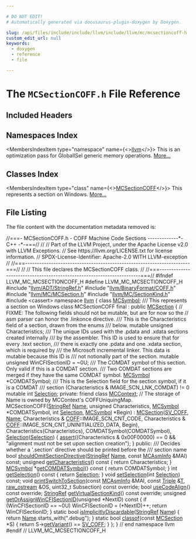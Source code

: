 ```yaml
---

# DO NOT EDIT!
# Automatically generated via docusaurus-plugin-doxygen by Doxygen.

slug: /api/files/include/include/llvm/include/llvm/mc/mcsectioncoff-h
custom_edit_url: null
keywords:
  - doxygen
  - reference
  - file

---
```





# The `MCSectionCOFF.h` File Reference

<DoxygenPage pluginConfig={pluginConfig}>



## Included Headers

<IncludesList>
<IncludesListItem
  filePath="llvm/ADT/StringRef.h"
  permalink="/docs/api/files/include/include/llvm/include/llvm/adt/stringref-h"
  isLocal="true" />
<IncludesListItem
  filePath="llvm/BinaryFormat/COFF.h"
  permalink="/docs/api/files/include/include/llvm/include/llvm/binaryformat/coff-h"
  isLocal="true" />
<IncludesListItem
  filePath="llvm/MC/MCSection.h"
  permalink="/docs/api/files/include/include/llvm/include/llvm/mc/mcsection-h"
  isLocal="true" />
<IncludesListItem
  filePath="llvm/MC/SectionKind.h"
  permalink="/docs/api/files/include/include/llvm/include/llvm/mc/sectionkind-h"
  isLocal="true" />
<IncludesListItem
  filePath="cassert"
  permalink=""
  isLocal="false" />
</IncludesList>

## Namespaces Index

<MembersIndex>

<MembersIndexItem
  type="namespace"
  name={<><a href="/docs/api/namespaces/llvm">llvm</a></>}>
This is an optimization pass for GlobalISel generic memory operations. <a href="/docs/api/namespaces/llvm/#details">More...</a>
</MembersIndexItem>

</MembersIndex>

## Classes Index

<MembersIndex>

<MembersIndexItem
  type="class"
  name={<><a href="/docs/api/classes/llvm/mcsectioncoff">MCSectionCOFF</a></>}>
This represents a section on Windows. <a href="/docs/api/classes/llvm/mcsectioncoff/#details">More...</a>
</MembersIndexItem>

</MembersIndex>


## File Listing

The file content with the documentation metadata removed is:

<ProgramListing>

<Link id="l00001" /><CodeLine lineNumber="1"><Highlight kind="comment">//===- MCSectionCOFF.h - COFF Machine Code Sections -------------&#42;- C++ -&#42;-===//</Highlight><Highlight kind="normal"></Highlight></CodeLine>
<Link id="l00002" /><CodeLine lineNumber="2"><Highlight kind="normal"></Highlight><Highlight kind="comment">//</Highlight><Highlight kind="normal"></Highlight></CodeLine>
<Link id="l00003" /><CodeLine lineNumber="3"><Highlight kind="normal"></Highlight><Highlight kind="comment">// Part of the LLVM Project, under the Apache License v2.0 with LLVM Exceptions.</Highlight><Highlight kind="normal"></Highlight></CodeLine>
<Link id="l00004" /><CodeLine lineNumber="4"><Highlight kind="normal"></Highlight><Highlight kind="comment">// See https://llvm.org/LICENSE.txt for license information.</Highlight><Highlight kind="normal"></Highlight></CodeLine>
<Link id="l00005" /><CodeLine lineNumber="5"><Highlight kind="normal"></Highlight><Highlight kind="comment">// SPDX-License-Identifier: Apache-2.0 WITH LLVM-exception</Highlight><Highlight kind="normal"></Highlight></CodeLine>
<Link id="l00006" /><CodeLine lineNumber="6"><Highlight kind="normal"></Highlight><Highlight kind="comment">//</Highlight><Highlight kind="normal"></Highlight></CodeLine>
<Link id="l00007" /><CodeLine lineNumber="7"><Highlight kind="normal"></Highlight><Highlight kind="comment">//===----------------------------------------------------------------------===//</Highlight><Highlight kind="normal"></Highlight></CodeLine>
<Link id="l00008" /><CodeLine lineNumber="8"><Highlight kind="normal"></Highlight><Highlight kind="comment">//</Highlight><Highlight kind="normal"></Highlight></CodeLine>
<Link id="l00009" /><CodeLine lineNumber="9"><Highlight kind="normal"></Highlight><Highlight kind="comment">// This file declares the MCSectionCOFF class.</Highlight><Highlight kind="normal"></Highlight></CodeLine>
<Link id="l00010" /><CodeLine lineNumber="10"><Highlight kind="normal"></Highlight><Highlight kind="comment">//</Highlight><Highlight kind="normal"></Highlight></CodeLine>
<Link id="l00011" /><CodeLine lineNumber="11"><Highlight kind="normal"></Highlight><Highlight kind="comment">//===----------------------------------------------------------------------===//</Highlight><Highlight kind="normal"></Highlight></CodeLine>
<Link id="l00012" /><CodeLine lineNumber="12"><Highlight kind="normal"></Highlight></CodeLine>
<Link id="l00013" /><CodeLine lineNumber="13"><Highlight kind="normal"></Highlight><Highlight kind="preprocessor">#ifndef LLVM&#95;MC&#95;MCSECTIONCOFF&#95;H</Highlight><Highlight kind="normal"></Highlight></CodeLine>
<Link id="l00014" /><CodeLine lineNumber="14"><Highlight kind="normal"></Highlight><Highlight kind="preprocessor">#define LLVM&#95;MC&#95;MCSECTIONCOFF&#95;H</Highlight><Highlight kind="normal"></Highlight></CodeLine>
<Link id="l00015" /><CodeLine lineNumber="15"><Highlight kind="normal"></Highlight></CodeLine>
<Link id="l00016" /><CodeLine lineNumber="16"><Highlight kind="normal"></Highlight><Highlight kind="preprocessor">#include &quot;<a href="/docs/api/files/include/include/llvm/include/llvm/adt/stringref-h">llvm/ADT/StringRef.h</a>&quot;</Highlight><Highlight kind="normal"></Highlight></CodeLine>
<Link id="l00017" /><CodeLine lineNumber="17"><Highlight kind="normal"></Highlight><Highlight kind="preprocessor">#include &quot;<a href="/docs/api/files/include/include/llvm/include/llvm/binaryformat/coff-h">llvm/BinaryFormat/COFF.h</a>&quot;</Highlight><Highlight kind="normal"></Highlight></CodeLine>
<Link id="l00018" /><CodeLine lineNumber="18"><Highlight kind="normal"></Highlight><Highlight kind="preprocessor">#include &quot;<a href="/docs/api/files/include/include/llvm/include/llvm/mc/mcsection-h">llvm/MC/MCSection.h</a>&quot;</Highlight><Highlight kind="normal"></Highlight></CodeLine>
<Link id="l00019" /><CodeLine lineNumber="19"><Highlight kind="normal"></Highlight><Highlight kind="preprocessor">#include &quot;<a href="/docs/api/files/include/include/llvm/include/llvm/mc/sectionkind-h">llvm/MC/SectionKind.h</a>&quot;</Highlight><Highlight kind="normal"></Highlight></CodeLine>
<Link id="l00020" /><CodeLine lineNumber="20"><Highlight kind="normal"></Highlight><Highlight kind="preprocessor">#include &lt;cassert&gt;</Highlight><Highlight kind="normal"></Highlight></CodeLine>
<Link id="l00021" /><CodeLine lineNumber="21"><Highlight kind="normal"></Highlight></CodeLine>
<Link id="l00022" /><CodeLine lineNumber="22"><Highlight kind="normal"></Highlight><Highlight kind="keyword">namespace </Highlight><Highlight kind="normal"><a href="/docs/api/namespaces/llvm">llvm</a> &#123;</Highlight></CodeLine>
<Link id="l00023" /><CodeLine lineNumber="23"><Highlight kind="normal"></Highlight></CodeLine>
<Link id="l00024" /><CodeLine lineNumber="24"><Highlight kind="normal"></Highlight><Highlight kind="keyword">class </Highlight><Highlight kind="normal"><a href="/docs/api/classes/llvm/mcsymbol">MCSymbol</a>;</Highlight></CodeLine>
<Link id="l00025" /><CodeLine lineNumber="25"><Highlight kind="normal"></Highlight><Highlight kind="comment"></Highlight></CodeLine>
<Link id="l00026" /><CodeLine lineNumber="26"><Highlight kind="comment">/// This represents a section on Windows</Highlight><Highlight kind="normal"></Highlight></CodeLine>
<Link id="l00027" /><CodeLine lineNumber="27" lineLink="/docs/api/classes/llvm/mcsectioncoff"><Highlight kind="normal"></Highlight><Highlight kind="keyword">class </Highlight><Highlight kind="normal">MCSectionCOFF final : </Highlight><Highlight kind="keyword">public</Highlight><Highlight kind="normal"> <a href="/docs/api/classes/llvm/mcsection/#ad2c130ecb0e15e740bfad7eb61eb061e">MCSection</a> &#123;</Highlight></CodeLine>
<Link id="l00028" /><CodeLine lineNumber="28"><Highlight kind="normal">  </Highlight><Highlight kind="comment">// FIXME: The following fields should not be mutable, but are for now so the</Highlight><Highlight kind="normal"></Highlight></CodeLine>
<Link id="l00029" /><CodeLine lineNumber="29"><Highlight kind="normal">  </Highlight><Highlight kind="comment">// asm parser can honor the .linkonce directive.</Highlight><Highlight kind="normal"></Highlight></CodeLine>
<Link id="l00030" /><CodeLine lineNumber="30"><Highlight kind="normal"></Highlight><Highlight kind="comment"></Highlight></CodeLine>
<Link id="l00031" /><CodeLine lineNumber="31"><Highlight kind="comment">  /// This is the Characteristics field of a section, drawn from the enums</Highlight></CodeLine>
<Link id="l00032" /><CodeLine lineNumber="32"><Highlight kind="comment">  /// below.</Highlight><Highlight kind="normal"></Highlight></CodeLine>
<Link id="l00033" /><CodeLine lineNumber="33"><Highlight kind="normal">  </Highlight><Highlight kind="keyword">mutable</Highlight><Highlight kind="normal"> </Highlight><Highlight kind="keywordtype">unsigned</Highlight><Highlight kind="normal"> Characteristics;</Highlight></CodeLine>
<Link id="l00034" /><CodeLine lineNumber="34"><Highlight kind="normal"></Highlight><Highlight kind="comment"></Highlight></CodeLine>
<Link id="l00035" /><CodeLine lineNumber="35"><Highlight kind="comment">  /// The unique IDs used with the .pdata and .xdata sections created internally</Highlight></CodeLine>
<Link id="l00036" /><CodeLine lineNumber="36"><Highlight kind="comment">  /// by the assembler. This ID is used to ensure that for every .text section,</Highlight></CodeLine>
<Link id="l00037" /><CodeLine lineNumber="37"><Highlight kind="comment">  /// there is exactly one .pdata and one .xdata section, which is required by</Highlight></CodeLine>
<Link id="l00038" /><CodeLine lineNumber="38"><Highlight kind="comment">  /// the Microsoft incremental linker. This data is mutable because this ID is</Highlight></CodeLine>
<Link id="l00039" /><CodeLine lineNumber="39"><Highlight kind="comment">  /// not notionally part of the section.</Highlight><Highlight kind="normal"></Highlight></CodeLine>
<Link id="l00040" /><CodeLine lineNumber="40"><Highlight kind="normal">  </Highlight><Highlight kind="keyword">mutable</Highlight><Highlight kind="normal"> </Highlight><Highlight kind="keywordtype">unsigned</Highlight><Highlight kind="normal"> WinCFISectionID = ~0U;</Highlight></CodeLine>
<Link id="l00041" /><CodeLine lineNumber="41"><Highlight kind="normal"></Highlight><Highlight kind="comment"></Highlight></CodeLine>
<Link id="l00042" /><CodeLine lineNumber="42"><Highlight kind="comment">  /// The COMDAT symbol of this section. Only valid if this is a COMDAT section.</Highlight></CodeLine>
<Link id="l00043" /><CodeLine lineNumber="43"><Highlight kind="comment">  /// Two COMDAT sections are merged if they have the same COMDAT symbol.</Highlight><Highlight kind="normal"></Highlight></CodeLine>
<Link id="l00044" /><CodeLine lineNumber="44"><Highlight kind="normal">  <a href="/docs/api/classes/llvm/mcsymbol">MCSymbol</a> &#42;COMDATSymbol;</Highlight></CodeLine>
<Link id="l00045" /><CodeLine lineNumber="45"><Highlight kind="normal"></Highlight><Highlight kind="comment"></Highlight></CodeLine>
<Link id="l00046" /><CodeLine lineNumber="46"><Highlight kind="comment">  /// This is the Selection field for the section symbol, if it is a COMDAT</Highlight></CodeLine>
<Link id="l00047" /><CodeLine lineNumber="47"><Highlight kind="comment">  /// section (Characteristics &amp; IMAGE&#95;SCN&#95;LNK&#95;COMDAT) != 0</Highlight><Highlight kind="normal"></Highlight></CodeLine>
<Link id="l00048" /><CodeLine lineNumber="48"><Highlight kind="normal">  </Highlight><Highlight kind="keyword">mutable</Highlight><Highlight kind="normal"> </Highlight><Highlight kind="keywordtype">int</Highlight><Highlight kind="normal"> <a href="/docs/api/files/lib/lib/target/lib/target/amdgpu/amdgpuiseldagtodag-cpp/#a8953acfc4842c48f4032935d47dbf4a1">Selection</a>;</Highlight></CodeLine>
<Link id="l00049" /><CodeLine lineNumber="49"><Highlight kind="normal"></Highlight></CodeLine>
<Link id="l00050" /><CodeLine lineNumber="50"><Highlight kind="normal"></Highlight><Highlight kind="keyword">private</Highlight><Highlight kind="normal">:</Highlight></CodeLine>
<Link id="l00051" /><CodeLine lineNumber="51" lineLink="/docs/api/classes/llvm/mcsectioncoff/#a7862d2f746209c16291d7139dab55e00"><Highlight kind="normal">  </Highlight><Highlight kind="keyword">friend</Highlight><Highlight kind="normal"> </Highlight><Highlight kind="keyword">class </Highlight><Highlight kind="normal"><a href="/docs/api/classes/llvm/mcsectioncoff/#a7862d2f746209c16291d7139dab55e00">MCContext</a>;</Highlight></CodeLine>
<Link id="l00052" /><CodeLine lineNumber="52"><Highlight kind="normal">  </Highlight><Highlight kind="comment">// The storage of Name is owned by MCContext&#39;s COFFUniquingMap.</Highlight><Highlight kind="normal"></Highlight></CodeLine>
<Link id="l00053" /><CodeLine lineNumber="53"><Highlight kind="normal">  MCSectionCOFF(<a href="/docs/api/classes/llvm/stringref">StringRef</a> <a href="/docs/api/classes/llvm/mcsection/#a93cf15fffef6e58ff9e85810de335dfe">Name</a>, </Highlight><Highlight kind="keywordtype">unsigned</Highlight><Highlight kind="normal"> Characteristics,</Highlight></CodeLine>
<Link id="l00054" /><CodeLine lineNumber="54"><Highlight kind="normal">                <a href="/docs/api/classes/llvm/mcsymbol">MCSymbol</a> &#42;COMDATSymbol, </Highlight><Highlight kind="keywordtype">int</Highlight><Highlight kind="normal"> <a href="/docs/api/files/lib/lib/target/lib/target/amdgpu/amdgpuiseldagtodag-cpp/#a8953acfc4842c48f4032935d47dbf4a1">Selection</a>, <a href="/docs/api/classes/llvm/mcsymbol">MCSymbol</a> &#42;Begin)</Highlight></CodeLine>
<Link id="l00055" /><CodeLine lineNumber="55"><Highlight kind="normal">      : <a href="/docs/api/classes/llvm/mcsection/#ad2c130ecb0e15e740bfad7eb61eb061e">MCSection</a>(<a href="/docs/api/classes/llvm/mcsection/#afecf7c84b079ea5c169f71b6c06ece98abcf1b00b3f8f61318b8837dc27cebb15">SV&#95;COFF</a>, <a href="/docs/api/classes/llvm/mcsection/#a93cf15fffef6e58ff9e85810de335dfe">Name</a>, Characteristics &amp; <a href="/docs/api/namespaces/llvm/coff">COFF</a>::IMAGE&#95;SCN&#95;CNT&#95;CODE,</Highlight></CodeLine>
<Link id="l00056" /><CodeLine lineNumber="56"><Highlight kind="normal">                  Characteristics &amp; <a href="/docs/api/namespaces/llvm/coff">COFF</a>::IMAGE&#95;SCN&#95;CNT&#95;UNINITIALIZED&#95;DATA,</Highlight></CodeLine>
<Link id="l00057" /><CodeLine lineNumber="57"><Highlight kind="normal">                  Begin),</Highlight></CodeLine>
<Link id="l00058" /><CodeLine lineNumber="58"><Highlight kind="normal">        Characteristics(Characteristics), COMDATSymbol(COMDATSymbol),</Highlight></CodeLine>
<Link id="l00059" /><CodeLine lineNumber="59"><Highlight kind="normal">        <a href="/docs/api/files/lib/lib/target/lib/target/amdgpu/amdgpuiseldagtodag-cpp/#a8953acfc4842c48f4032935d47dbf4a1">Selection</a>(<a href="/docs/api/files/lib/lib/target/lib/target/amdgpu/amdgpuiseldagtodag-cpp/#a8953acfc4842c48f4032935d47dbf4a1">Selection</a>) &#123;</Highlight></CodeLine>
<Link id="l00060" /><CodeLine lineNumber="60"><Highlight kind="normal">    <a href="/docs/api/files/lib/lib/target/lib/target/amdgpu/silowercontrolflow-cpp/#a4868c5d81c5ccc98c47aeab6244346a0">assert</a>((Characteristics &amp; 0x00F00000) == 0 &amp;&amp;</Highlight></CodeLine>
<Link id="l00061" /><CodeLine lineNumber="61"><Highlight kind="normal">           </Highlight><Highlight kind="stringliteral">&quot;alignment must not be set upon section creation&quot;</Highlight><Highlight kind="normal">);</Highlight></CodeLine>
<Link id="l00062" /><CodeLine lineNumber="62"><Highlight kind="normal">  &#125;</Highlight></CodeLine>
<Link id="l00063" /><CodeLine lineNumber="63"><Highlight kind="normal"></Highlight></CodeLine>
<Link id="l00064" /><CodeLine lineNumber="64"><Highlight kind="normal"></Highlight><Highlight kind="keyword">public</Highlight><Highlight kind="normal">:</Highlight><Highlight kind="comment"></Highlight></CodeLine>
<Link id="l00065" /><CodeLine lineNumber="65"><Highlight kind="comment">  /// Decides whether a &#39;.section&#39; directive should be printed before the</Highlight></CodeLine>
<Link id="l00066" /><CodeLine lineNumber="66"><Highlight kind="comment">  /// section name</Highlight><Highlight kind="normal"></Highlight></CodeLine>
<Link id="l00067" /><CodeLine lineNumber="67"><Highlight kind="normal">  </Highlight><Highlight kind="keywordtype">bool</Highlight><Highlight kind="normal"> <a href="/docs/api/classes/llvm/mcsectioncoff/#a430ef91751373b5487c314b46ec144c1">shouldOmitSectionDirective</a>(<a href="/docs/api/classes/llvm/stringref">StringRef</a> <a href="/docs/api/classes/llvm/mcsection/#a93cf15fffef6e58ff9e85810de335dfe">Name</a>, </Highlight><Highlight kind="keyword">const</Highlight><Highlight kind="normal"> <a href="/docs/api/classes/llvm/mcasminfo">MCAsmInfo</a> &amp;MAI) </Highlight><Highlight kind="keyword">const</Highlight><Highlight kind="normal">;</Highlight></CodeLine>
<Link id="l00068" /><CodeLine lineNumber="68"><Highlight kind="normal"></Highlight></CodeLine>
<Link id="l00069" /><CodeLine lineNumber="69" lineLink="/docs/api/classes/llvm/mcsectioncoff/#a95a2d54946c994b25c9b83d63cbd588b"><Highlight kind="normal">  </Highlight><Highlight kind="keywordtype">unsigned</Highlight><Highlight kind="normal"> <a href="/docs/api/classes/llvm/mcsectioncoff/#a95a2d54946c994b25c9b83d63cbd588b">getCharacteristics</a>()</Highlight><Highlight kind="keyword"> const </Highlight><Highlight kind="normal">&#123; </Highlight><Highlight kind="keywordflow">return</Highlight><Highlight kind="normal"> Characteristics; &#125;</Highlight></CodeLine>
<Link id="l00070" /><CodeLine lineNumber="70" lineLink="/docs/api/classes/llvm/mcsectioncoff/#a7a79ac08bf9d69bf371f9048385a11e0"><Highlight kind="normal">  <a href="/docs/api/classes/llvm/mcsymbol">MCSymbol</a> &#42;<a href="/docs/api/classes/llvm/mcsectioncoff/#a7a79ac08bf9d69bf371f9048385a11e0">getCOMDATSymbol</a>()</Highlight><Highlight kind="keyword"> const </Highlight><Highlight kind="normal">&#123; </Highlight><Highlight kind="keywordflow">return</Highlight><Highlight kind="normal"> COMDATSymbol; &#125;</Highlight></CodeLine>
<Link id="l00071" /><CodeLine lineNumber="71" lineLink="/docs/api/classes/llvm/mcsectioncoff/#ad8fe465a4b1a5c290d2cfcf11751beaa"><Highlight kind="normal">  </Highlight><Highlight kind="keywordtype">int</Highlight><Highlight kind="normal"> <a href="/docs/api/classes/llvm/mcsectioncoff/#ad8fe465a4b1a5c290d2cfcf11751beaa">getSelection</a>()</Highlight><Highlight kind="keyword"> const </Highlight><Highlight kind="normal">&#123; </Highlight><Highlight kind="keywordflow">return</Highlight><Highlight kind="normal"> <a href="/docs/api/files/lib/lib/target/lib/target/amdgpu/amdgpuiseldagtodag-cpp/#a8953acfc4842c48f4032935d47dbf4a1">Selection</a>; &#125;</Highlight></CodeLine>
<Link id="l00072" /><CodeLine lineNumber="72"><Highlight kind="normal"></Highlight></CodeLine>
<Link id="l00073" /><CodeLine lineNumber="73"><Highlight kind="normal">  </Highlight><Highlight kind="keywordtype">void</Highlight><Highlight kind="normal"> <a href="/docs/api/classes/llvm/mcsectioncoff/#af2ff4635b2187d750b86b233b1192b57">setSelection</a>(</Highlight><Highlight kind="keywordtype">int</Highlight><Highlight kind="normal"> <a href="/docs/api/files/lib/lib/target/lib/target/amdgpu/amdgpuiseldagtodag-cpp/#a8953acfc4842c48f4032935d47dbf4a1">Selection</a>) </Highlight><Highlight kind="keyword">const</Highlight><Highlight kind="normal">;</Highlight></CodeLine>
<Link id="l00074" /><CodeLine lineNumber="74"><Highlight kind="normal"></Highlight></CodeLine>
<Link id="l00075" /><CodeLine lineNumber="75"><Highlight kind="normal">  </Highlight><Highlight kind="keywordtype">void</Highlight><Highlight kind="normal"> <a href="/docs/api/classes/llvm/mcsectioncoff/#a77f123c56608c1beff683d87d40c214f">printSwitchToSection</a>(</Highlight><Highlight kind="keyword">const</Highlight><Highlight kind="normal"> <a href="/docs/api/classes/llvm/mcasminfo">MCAsmInfo</a> &amp;MAI, </Highlight><Highlight kind="keyword">const</Highlight><Highlight kind="normal"> <a href="/docs/api/classes/llvm/triple">Triple</a> &amp;<a href="/docs/api/files/lib/lib/target/lib/target/mips/mips16isellowering-cpp/#a0acb682b8260ab1c60b918599864e2e5">T</a>,</Highlight></CodeLine>
<Link id="l00076" /><CodeLine lineNumber="76"><Highlight kind="normal">                            <a href="/docs/api/classes/llvm/raw-ostream">raw&#95;ostream</a> &amp;OS,</Highlight></CodeLine>
<Link id="l00077" /><CodeLine lineNumber="77"><Highlight kind="normal">                            uint32&#95;t Subsection) </Highlight><Highlight kind="keyword">const override</Highlight><Highlight kind="normal">;</Highlight></CodeLine>
<Link id="l00078" /><CodeLine lineNumber="78"><Highlight kind="normal">  </Highlight><Highlight kind="keywordtype">bool</Highlight><Highlight kind="normal"> <a href="/docs/api/classes/llvm/mcsectioncoff/#ab18d968b4b493d128d2299eff4a6f46e">useCodeAlign</a>() </Highlight><Highlight kind="keyword">const override</Highlight><Highlight kind="normal">;</Highlight></CodeLine>
<Link id="l00079" /><CodeLine lineNumber="79"><Highlight kind="normal">  <a href="/docs/api/classes/llvm/stringref">StringRef</a> <a href="/docs/api/classes/llvm/mcsectioncoff/#a9f6540b25bd35db026a11ae6cb592820">getVirtualSectionKind</a>() </Highlight><Highlight kind="keyword">const override</Highlight><Highlight kind="normal">;</Highlight></CodeLine>
<Link id="l00080" /><CodeLine lineNumber="80"><Highlight kind="normal"></Highlight></CodeLine>
<Link id="l00081" /><CodeLine lineNumber="81" lineLink="/docs/api/classes/llvm/mcsectioncoff/#ab49aa4355de99e91c7cbd4860da9e2d3"><Highlight kind="normal">  </Highlight><Highlight kind="keywordtype">unsigned</Highlight><Highlight kind="normal"> <a href="/docs/api/classes/llvm/mcsectioncoff/#ab49aa4355de99e91c7cbd4860da9e2d3">getOrAssignWinCFISectionID</a>(</Highlight><Highlight kind="keywordtype">unsigned</Highlight><Highlight kind="normal"> &#42;NextID)</Highlight><Highlight kind="keyword"> const </Highlight><Highlight kind="normal">&#123;</Highlight></CodeLine>
<Link id="l00082" /><CodeLine lineNumber="82"><Highlight kind="normal">    </Highlight><Highlight kind="keywordflow">if</Highlight><Highlight kind="normal"> (WinCFISectionID == ~0U)</Highlight></CodeLine>
<Link id="l00083" /><CodeLine lineNumber="83"><Highlight kind="normal">      WinCFISectionID = (&#42;NextID)++;</Highlight></CodeLine>
<Link id="l00084" /><CodeLine lineNumber="84"><Highlight kind="normal">    </Highlight><Highlight kind="keywordflow">return</Highlight><Highlight kind="normal"> WinCFISectionID;</Highlight></CodeLine>
<Link id="l00085" /><CodeLine lineNumber="85"><Highlight kind="normal">  &#125;</Highlight></CodeLine>
<Link id="l00086" /><CodeLine lineNumber="86"><Highlight kind="normal"></Highlight></CodeLine>
<Link id="l00087" /><CodeLine lineNumber="87" lineLink="/docs/api/classes/llvm/mcsectioncoff/#a23fd58fa9c15dc65e47a85577318e3d1"><Highlight kind="normal">  </Highlight><Highlight kind="keyword">static</Highlight><Highlight kind="normal"> </Highlight><Highlight kind="keywordtype">bool</Highlight><Highlight kind="normal"> <a href="/docs/api/classes/llvm/mcsectioncoff/#a23fd58fa9c15dc65e47a85577318e3d1">isImplicitlyDiscardable</a>(<a href="/docs/api/classes/llvm/stringref">StringRef</a> <a href="/docs/api/classes/llvm/mcsection/#a93cf15fffef6e58ff9e85810de335dfe">Name</a>) &#123;</Highlight></CodeLine>
<Link id="l00088" /><CodeLine lineNumber="88"><Highlight kind="normal">    </Highlight><Highlight kind="keywordflow">return</Highlight><Highlight kind="normal"> <a href="/docs/api/classes/llvm/mcsection/#a93cf15fffef6e58ff9e85810de335dfe">Name</a>.starts&#95;with(</Highlight><Highlight kind="stringliteral">&quot;.debug&quot;</Highlight><Highlight kind="normal">);</Highlight></CodeLine>
<Link id="l00089" /><CodeLine lineNumber="89"><Highlight kind="normal">  &#125;</Highlight></CodeLine>
<Link id="l00090" /><CodeLine lineNumber="90"><Highlight kind="normal"></Highlight></CodeLine>
<Link id="l00091" /><CodeLine lineNumber="91" lineLink="/docs/api/classes/llvm/mcsectioncoff/#afe6a7467cf74ecf887cfa6960a340dde"><Highlight kind="normal">  </Highlight><Highlight kind="keyword">static</Highlight><Highlight kind="normal"> </Highlight><Highlight kind="keywordtype">bool</Highlight><Highlight kind="normal"> <a href="/docs/api/classes/llvm/mcsectioncoff/#afe6a7467cf74ecf887cfa6960a340dde">classof</a>(</Highlight><Highlight kind="keyword">const</Highlight><Highlight kind="normal"> <a href="/docs/api/classes/llvm/mcsection/#ad2c130ecb0e15e740bfad7eb61eb061e">MCSection</a> &#42;S) &#123; </Highlight><Highlight kind="keywordflow">return</Highlight><Highlight kind="normal"> S-&gt;<a href="/docs/api/classes/llvm/mcsection/#a2337a53a051cfed7b9fc29a4eb1e5f1c">getVariant</a>() == <a href="/docs/api/classes/llvm/mcsection/#afecf7c84b079ea5c169f71b6c06ece98abcf1b00b3f8f61318b8837dc27cebb15">SV&#95;COFF</a>; &#125;</Highlight></CodeLine>
<Link id="l00092" /><CodeLine lineNumber="92"><Highlight kind="normal">&#125;;</Highlight></CodeLine>
<Link id="l00093" /><CodeLine lineNumber="93"><Highlight kind="normal"></Highlight></CodeLine>
<Link id="l00094" /><CodeLine lineNumber="94"><Highlight kind="normal">&#125; </Highlight><Highlight kind="comment">// end namespace llvm</Highlight><Highlight kind="normal"></Highlight></CodeLine>
<Link id="l00095" /><CodeLine lineNumber="95"><Highlight kind="normal"></Highlight></CodeLine>
<Link id="l00096" /><CodeLine lineNumber="96"><Highlight kind="normal"></Highlight><Highlight kind="preprocessor">#endif </Highlight><Highlight kind="comment">// LLVM&#95;MC&#95;MCSECTIONCOFF&#95;H</Highlight><Highlight kind="normal"></Highlight></CodeLine>

</ProgramListing>

</DoxygenPage>
